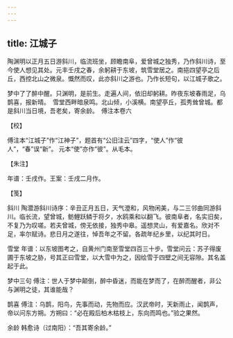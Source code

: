 ```yaml
---
---
---
```

title: 江城子
---







陶渊明以正月五日游斜川，临流班坐，顾瞻南阜，爱曾城之独秀，乃作斜川诗，至今使人想见其处。元丰壬戌之春，余躬耕于东坡，筑雪堂居之。南挹四望亭之后丘，西控北山之微泉。慨然而叹，此亦斜川之游也。乃作长短句，以江城子歌之。

梦中了了醉中醒。只渊明，是前生。走遍人间，依旧却躬耕。昨夜东坡春雨足，乌鹊喜，报新晴。　雪堂西畔暗泉鸣。北山倾，小溪横。南望亭丘，孤秀耸曾城。都是斜川当日境，吾老矣，寄余龄。　傅注本卷六





【校】


傅注本“江城子”作“江神子”，题首有“公旧注云”四字，“使人”作“彼人”，“春”误“新”。 元本“使”亦作“彼”。从毛本。





【朱注】


年谱：壬戌作。王案：壬戌二月作。





【笺】


斜川 陶潜游斜川诗序：辛丑正月五日，天气澄和，风物闲美，与二三邻曲同游斜川。临长流，望曾城，鲂鲤跃鳞于将夕，水鸥乘和以翻飞。彼南阜者，名实旧矣，不复乃为叹嗟。若夫曾城，傍无依接，独秀中皋。遥想灵山，有爱嘉名。欣对不足，率尔赋诗。悲日月之遂往，悼吾年之不留。各疏年纪乡里，以纪其时日。

雪堂 年谱：以东坡图考之，自黄州门南至雪堂四百三十步。雪堂问云：苏子得废圃于东坡之胁，号其正曰雪堂，以大雪中为之，因绘雪于四壁之间无容隙。其名盖起于此。

梦中三句 傅注：世人于梦中颠倒，醉中昏迷，而能在梦而了，在醉而醒者，非公与渊明之徒，其谁能哉？

鹊喜 傅注：乌鹊，阳鸟，先事而动，先物而应。汉武帝时，天新雨止，闻鹊声，帝以问东方朔。方朔曰：“必在殿后柏木枯枝上，东向而鸣也。”验之果然。

余龄 韩愈诗（过南阳）：“吾其寄余龄。”